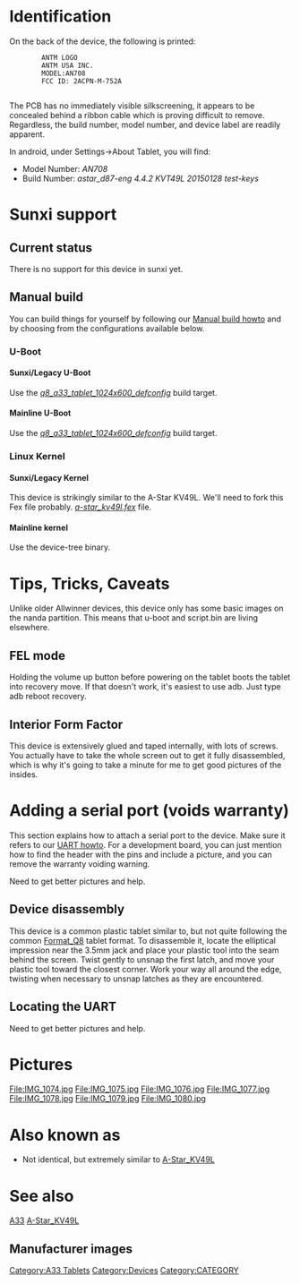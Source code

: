 {{Infobox Board
 | image        = [[File:Device_front.jpg|250px]]
 | manufacturer = [manta.com/c/mx4430p/antm-usa-inc]
 | dimensions   = width''190.5'' x breadth''108'' x height''10.2''
 | release_date = {{Edit|Month year}}
 | website      = [http://www.manta.com/cp/mx4430p/550c99fdbd2a5a746d479a1e/tablet-pc]
 | soc          = [[A33]] @ 1.2Ghz
 | dram         = 1GiB DDR3 @ {{Edit|xxx}}MHz
 | nand         = 8GB
 | power        = DC 5V @ 3A, 3700mAh 3.7V Li-Ion battery
 | lcd          = 1024x600 (7" 10:6)
 | touchscreen  = 5-finger capacitive/resistive ([[Touchscreen#Silead|Silead GSL2681]])
 | video        = HDMI (Type A/B/C - full/mini/micro), VGA
 | audio        = 3.5mm headphone plug, 3.5mm microphone plug, internal speaker, internal microphone
 | network      = WiFi 802.11 b/g/n ([[Wifi#Ampak|Ampak 6210]]), Bluetooth ([[Wifi#Ampak|Ampak 6210]])
 | storage      = µSD
 | usb          = 1 USB2.0 OTG
 | camera       = 0.3MP (640x480) front, 2.0MP (1600x1200) rear
 | other        = Accelerometer ([[Accelerometer#FreeScale|MMA7660(263 7660 BRAC)]]), GPS, IRDA
 | headers      = UART, JTAG, LCD, VGA, ...
}}

{{Remove_only_when_finished|This page needs to be properly filled according to the [[New_Device_howto |New Device Howto]] and the [[New_Device_page|New Device Page guide]].}}

{{Remove|If a device is special, then feel free to provide a terse description of what makes this device so special. But terse, no novels, no marketing blurb.}}

= Identification =

On the back of the device, the following is printed:

		<pre>
		ANTM LOGO
		ANTM USA INC.
		MODEL:AN708
		FCC ID: 2ACPN-M-752A
		</pre>

The PCB has no immediately visible silkscreening, it appears to be concealed
behind a ribbon cable which is proving difficult to remove. Regardless, the
build number, model number, and device label are readily apparent.

In android, under Settings->About Tablet, you will find:
* Model Number: ''AN708''
* Build Number: ''astar_d87-eng 4.4.2 KVT49L 20150128 test-keys''

= Sunxi support =

== Current status ==

There is no support for this device in sunxi yet.

== Manual build ==

You can build things for yourself by following our [[Manual_build_howto | Manual build howto]] and by choosing from the configurations available below.

=== U-Boot ===

==== Sunxi/Legacy U-Boot ====

Use the [https://github.com/linux-sunxi/u-boot-sunxi/blob/mirror/next/configs/q8_a33_tablet_1024x600_defconfig ''q8_a33_tablet_1024x600_defconfig''] build target.

==== Mainline U-Boot ====

Use the [https://github.com/linux-sunxi/u-boot-sunxi/blob/mirror/next/configs/q8_a33_tablet_1024x600_defconfig ''q8_a33_tablet_1024x600_defconfig''] build target.

=== Linux Kernel ===

==== Sunxi/Legacy Kernel ====

This device is strikingly similar to the A-Star KV49L. We'll need to fork this
Fex file probably. [https://github.com/linux-sunxi/sunxi-boards/blob/master/sys_config/a33/a-star_kv49l.fex ''a-star_kv49l.fex''] file.

==== Mainline kernel ====

Use the ''{{Edit|FAMILY-CHIP-DEVICE.dtb}}'' device-tree binary.

= Tips, Tricks, Caveats =

Unlike older Allwinner devices, this device only has some basic images on the
nanda partition. This means that u-boot and script.bin are living elsewhere.

== FEL mode ==

Holding the volume up button before powering on the tablet boots the tablet into
recovery move. If that doesn't work, it's easiest to use adb. Just type adb
reboot recovery.

== Interior Form Factor ==

This device is extensively glued and taped internally, with lots of screws. You
actually have to take the whole screen out to get it fully disassembled, which
is why it's going to take a minute for me to get good pictures of the insides.

= Adding a serial port ('''voids warranty''') =

This section explains how to attach a serial port to the device. Make sure it refers to our [[UART|UART howto]]. For a development board, you can just mention how to find the header with the pins and include a picture, and you can remove the warranty voiding warning.

Need to get better pictures and help.

== Device disassembly ==

This device is a common plastic tablet similar to, but not quite following the
common [[Format_Q8]] tablet format. To disassemble it, locate the elliptical
impression near the 3.5mm jack and place your plastic tool into the seam behind
the screen. Twist gently to unsnap the first latch, and move your plastic tool
toward the closest corner. Work your way all around the edge, twisting when
necessary to unsnap latches as they are encountered.

== Locating the UART ==

Need to get better pictures and help.

= Pictures =

<gallery>
File:IMG_1074.jpg
File:IMG_1075.jpg
File:IMG_1076.jpg
File:IMG_1077.jpg
File:IMG_1078.jpg
File:IMG_1079.jpg
File:IMG_1080.jpg
</gallery>

= Also known as =

* Not identical, but extremely similar to [[A-Star_KV49L]]

= See also =

[[A33]]
[[Category:A33 Tablets]]
[[A-Star_KV49L]]

== Manufacturer images ==

{{Remove|Optional. Add non-sunxi images in this section.}}

[[Category:Devices]]
[[Category:CATEGORY]]

